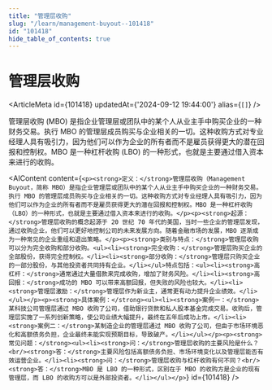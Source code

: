 ```yaml
---
title: "管理层收购"
slug: "/learn/management-buyout--101418"
id: "101418"
hide_table_of_contents: true
---
```



# 管理层收购

<ArticleMeta id={101418} updatedAt={'2024-09-12 19:44:00'} alias={`[]`} />
<div className='border-solid border-b border-t-0 my-4 border-[var(--ifm-color-gray-300)]' />

管理层收购 (MBO) 是指企业管理层或团队中的某个人从业主手中购买企业的一种财务交易。执行 MBO 的管理层成员购买与企业相关的一切。这种收购方式对专业经理人具有吸引力，因为他们可以作为企业的所有者而不是雇员获得更大的潜在回报和控制权。MBO 是一种杠杆收购 (LBO) 的一种形式，也就是主要通过借入资本来进行的收购。

<AIContent content={`<p><strong>定义：</strong>管理层收购（Management Buyout，简称 MBO）是指企业管理层或团队中的某个人从业主手中购买企业的一种财务交易。执行 MBO 的管理层成员购买与企业相关的一切。这种收购方式对专业经理人具有吸引力，因为他们可以作为企业的所有者而不是雇员获得更大的潜在回报和控制权。MBO 是一种杠杆收购（LBO）的一种形式，也就是主要通过借入资本来进行的收购。</p><p><strong>起源：</strong>管理层收购的概念起源于 20 世纪 70 年代的美国，当时一些企业的管理层发现，通过收购企业，他们可以更好地控制公司的未来发展方向。随着金融市场的发展，MBO 逐渐成为一种常见的企业重组和退出策略。</p><p><strong>类别与特点：</strong>管理层收购可以分为完全收购和部分收购。<ul><li><strong>完全收购：</strong>管理层购买企业的全部股份，获得完全控制权。</li><li><strong>部分收购：</strong>管理层只购买企业的一部分股份，与其他投资者共同持有企业。</li></ul>特点包括：<ul><li><strong>高杠杆：</strong>通常通过大量借款来完成收购，增加了财务风险。</li><li><strong>高回报：</strong>成功的 MBO 可以带来高额回报，但失败的风险也较大。</li><li><strong>管理层激励：</strong>管理层作为新业主，通常更有动力提升企业绩效。</li></ul></p><p><strong>具体案例：</strong><ul><li><strong>案例一：</strong>某科技公司管理层通过 MBO 收购了公司，借助银行贷款和私人股本基金完成交易。收购后，管理层实施了一系列创新策略，使公司业绩大幅提升，最终在五年后成功上市。</li><li><strong>案例二：</strong>某制造企业的管理层通过 MBO 收购了公司，但由于市场环境恶化和高额债务负担，企业最终未能实现预期目标，导致破产。</li></ul></p><p><strong>常见问题：</strong><ul><li><strong>问：</strong>管理层收购的主要风险是什么？<br/><strong>答：</strong>主要风险包括高额债务负担、市场环境变化以及管理层能否有效运营企业。</li><li><strong>问：</strong>管理层收购与杠杆收购有何不同？<br/><strong>答：</strong>MBO 是 LBO 的一种形式，区别在于 MBO 的收购方是企业的现有管理层，而 LBO 的收购方可以是外部投资者。</li></ul></p>`} id={101418} />
